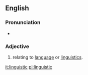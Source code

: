 ==English==

===Pronunciation===
*{{audio|en-us-linguistic.ogg|Audio (US)}}

===Adjective===
#relating to [[language]] or [[linguistics]].

[[it:linguistic]]
[[pl:linguistic]]